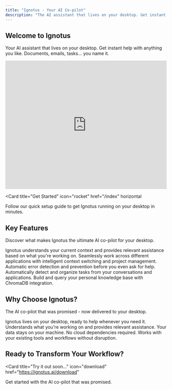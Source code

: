 ```yaml
---
title: "Ignotus - Your AI Co-pilot"
description: "The AI assistant that lives on your desktop. Get instant help with anything you like."
---
```


## Welcome to Ignotus

Your AI assistant that lives on your desktop. Get instant help with anything you like. Documents, emails, tasks… you name it.

<div style={{marginBottom: '24px'}}>
  <iframe 
    src="https://player.vimeo.com/video/1106799314?autoplay=1&amp;muted=1&amp;loop=1&amp;title=0&amp;byline=0&amp;portrait=0&amp;badge=0&amp;autopause=0&amp;player_id=0&amp;app_id=58479" 
    width="100%" 
    height="400" 
    frameborder="0" 
    allow="autoplay; fullscreen; picture-in-picture; clipboard-write; encrypted-media; web-share" 
    referrerpolicy="strict-origin-when-cross-origin" 
    title="hero"
    style={{borderRadius: '8px'}}
  ></iframe>
</div>

<Card
  title="Get Started"
  icon="rocket"
  href="/index"
  horizontal
>
  Follow our quick setup guide to get Ignotus running on your desktop in minutes.
</Card>

## Key Features

Discover what makes Ignotus the ultimate AI co-pilot for your desktop.

<Columns cols={2}>
  <Card
    title="Context Understanding"
    icon="brain"
    href="/features/context-understanding"
  >
    Ignotus understands your current context and provides relevant assistance based on what you're working on.
  </Card>
  <Card
    title="Cross-App Understanding"
    icon="grid"
    href="/features/cross-app-understanding"
  >
    Seamlessly work across different applications with intelligent context switching and project management.
  </Card>
  <Card
    title="Sentry Mode"
    icon="shield-check"
    href="/features/sentry-mode"
  >
    Automatic error detection and prevention before you even ask for help.
  </Card>
  <Card
    title="To-Do Identification"
    icon="list-check"
    href="/features/todo-identification"
  >
    Automatically detect and organize tasks from your conversations and applications.
  </Card>
  <Card
    title="Knowledge DBs"
    icon="database"
    href="/features/knowledge-dbs"
  >
    Build and query your personal knowledge base with ChromaDB integration.
  </Card>
</Columns>

## Why Choose Ignotus?

The AI co-pilot that was promised - now delivered to your desktop.

<Columns cols={2}>
  <Card
    title="Always Available"
    icon="clock"
    href="/features/context-understanding"
  >
    Ignotus lives on your desktop, ready to help whenever you need it.
  </Card>
  <Card
    title="Context Aware"
    icon="lightbulb"
    href="/features/cross-app-understanding"
  >
    Understands what you're working on and provides relevant assistance.
  </Card>
  <Card
    title="Privacy First"
    icon="shield-check"
    href="/features/sentry-mode"
  >
    Your data stays on your machine. No cloud dependencies required.
  </Card>
  <Card
    title="Seamless Integration"
    icon="puzzle-piece"
    href="/features/knowledge-dbs"
  >
    Works with your existing tools and workflows without disruption.
  </Card>
</Columns>

## Ready to Transform Your Workflow?

<Card
  title="Try it out soon..."
  icon="download"
  href="https://ignotus.ai/download"
>
  Get started with the AI co-pilot that was promised.
</Card>
